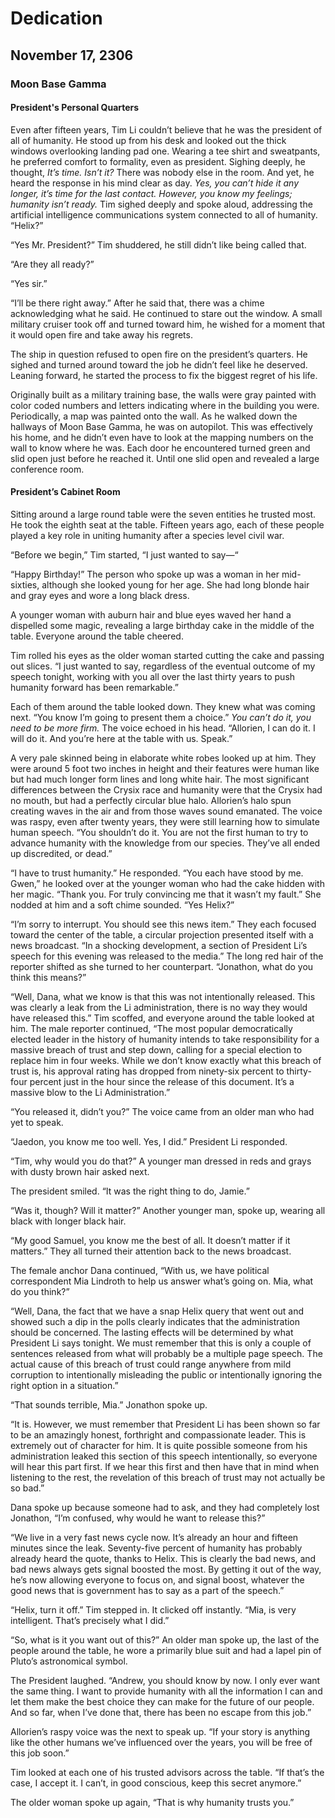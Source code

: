 # Dedication

## November 17, 2306

### Moon Base Gamma

#### President's Personal Quarters

Even after fifteen years, Tim Li couldn’t believe that he was the president of all of humanity. He stood up from his desk and looked out the thick windows overlooking landing pad one. Wearing a tee shirt and sweatpants, he preferred comfort to formality, even as president. Sighing deeply, he thought, *It’s time. Isn’t it?* There was nobody else in the room. And yet, he heard the response in his mind clear as day. *Yes, you can’t hide it any longer, it’s time for the last contact. However, you know my feelings; humanity isn’t ready.* Tim sighed deeply and spoke aloud, addressing the artificial intelligence communications system connected to all of humanity. “Helix?”

“Yes Mr. President?” Tim shuddered, he still didn’t like being called that.

“Are they all ready?”

“Yes sir.”

“I’ll be there right away.” After he said that, there was a chime acknowledging what he said. He continued to stare out the window. A small military cruiser took off and turned toward him, he wished for a moment that it would open fire and take away his regrets.

The ship in question refused to open fire on the president’s quarters. He sighed and turned around toward the job he didn’t feel like he deserved. Leaning forward, he started the process to fix the biggest regret of his life.

Originally built as a military training base, the walls were gray painted with color coded numbers and letters indicating where in the building you were. Periodically, a map was painted onto the wall. As he walked down the hallways of Moon Base Gamma, he was on autopilot. This was effectively his home, and he didn’t even have to look at the mapping numbers on the wall to know where he was. Each door he encountered turned green and slid open just before he reached it. Until one slid open and revealed a large conference room.

#### President’s Cabinet Room

Sitting around a large round table were the seven entities he trusted most. He took the eighth seat at the table. Fifteen years ago, each of these people played a key role in uniting humanity after a species level civil war.

“Before we begin,” Tim started, “I just wanted to say—“

“Happy Birthday!” The person who spoke up was a woman in her mid-sixties, although she looked young for her age. She had long blonde hair and gray eyes and wore a long black dress.

A younger woman with auburn hair and blue eyes waved her hand a dispelled some magic, revealing a large birthday cake in the middle of the table. Everyone around the table cheered.

Tim rolled his eyes as the older woman started cutting the cake and passing out slices. “I just wanted to say, regardless of the eventual outcome of my speech tonight, working with you all over the last thirty years to push humanity forward has been remarkable.”

Each of them around the table looked down. They knew what was coming next. “You know I’m going to present them a choice.” *You can’t do it, you need to be more firm.* The voice echoed in his head. “Allorien, I can do it. I will do it. And you’re here at the table with us. Speak.”

A very pale skinned being in elaborate white robes looked up at him. They were around 5 foot two inches in height and their features were human like but had much longer form lines and long white hair. The most significant differences between the Crysix race and humanity were that the Crysix had no mouth, but had a perfectly circular blue halo. Allorien’s halo spun creating waves in the air and from those waves sound emanated. The voice was raspy, even after twenty years, they were still learning how to simulate human speech. “You shouldn’t do it. You are not the first human to try to advance humanity with the knowledge from our species. They’ve all ended up discredited, or dead.”

“I have to trust humanity.” He responded. “You each have stood by me. Gwen,” he looked over at the younger woman who had the cake hidden with her magic. “Thank you. For truly convincing me that it wasn’t my fault.” She nodded at him and a soft chime sounded. “Yes Helix?”

“I’m sorry to interrupt. You should see this news item.” They each focused toward the center of the table, a circular projection presented itself with a news broadcast. “In a shocking development, a section of President Li’s speech for this evening was released to the media.” The long red hair of the reporter shifted as she turned to her counterpart. “Jonathon, what do you think this means?”

“Well, Dana, what we know is that this was not intentionally released. This was clearly a leak from the Li administration, there is no way they would have released this.” Tim scoffed, and everyone around the table looked at him. The male reporter continued, “The most popular democratically elected leader in the history of humanity intends to take responsibility for a massive breach of trust and step down, calling for a special election to replace him in four weeks. While we don’t know exactly what this breach of trust is, his approval rating has dropped from ninety-six percent to thirty-four percent just in the hour since the release of this document. It’s a massive blow to the Li Administration.”

“You released it, didn’t you?” The voice came from an older man who had yet to speak.

“Jaedon, you know me too well. Yes, I did.” President Li responded.

“Tim, why would you do that?” A younger man dressed in reds and grays with dusty brown hair asked next.

The president smiled. “It was the right thing to do, Jamie.”

“Was it, though? Will it matter?” Another younger man, spoke up, wearing all black with longer black hair.

“My good Samuel, you know me the best of all. It doesn’t matter if it matters.” They all turned their attention back to the news broadcast.

The female anchor Dana continued, “With us, we have political correspondent Mia Lindroth to help us answer what’s going on. Mia, what do you think?”

“Well, Dana, the fact that we have a snap Helix query that went out and showed such a dip in the polls clearly indicates that the administration should be concerned. The lasting effects will be determined by what President Li says tonight. We must remember that this is only a couple of sentences released from what will probably be a multiple page speech. The actual cause of this breach of trust could range anywhere from mild corruption to intentionally misleading the public or intentionally ignoring the right option in a situation.”

“That sounds terrible, Mia.” Jonathon spoke up.

“It is. However, we must remember that President Li has been shown so far to be an amazingly honest, forthright and compassionate leader. This is extremely out of character for him. It is quite possible someone from his administration leaked this section of this speech intentionally, so everyone will hear this part first. If we hear this first and then have that in mind when listening to the rest, the revelation of this breach of trust may not actually be so bad.”

Dana spoke up because someone had to ask, and they had completely lost Jonathon, “I’m confused, why would he want to release this?”

“We live in a very fast news cycle now. It’s already an hour and fifteen minutes since the leak. Seventy-five percent of humanity has probably already heard the quote, thanks to Helix. This is clearly the bad news, and bad news always gets signal boosted the most. By getting it out of the way, he’s now allowing everyone to focus on, and signal boost, whatever the good news that is government has to say as a part of the speech.”

“Helix, turn it off.” Tim stepped in. It clicked off instantly. “Mia, is very intelligent. That’s precisely what I did.”

“So, what is it you want out of this?” An older man spoke up, the last of the people around the table, he wore a primarily blue suit and had a lapel pin of Pluto’s astronomical symbol.

The President laughed. “Andrew, you should know by now. I only ever want the same thing. I want to provide humanity with all the information I can and let them make the best choice they can make for the future of our people. And so far, when I’ve done that, there has been no escape from this job.”

Allorien’s raspy voice was the next to speak up. “If your story is anything like the other humans we’ve influenced over the years, you will be free of this job soon.”

Tim looked at each one of his trusted advisors across the table. “If that’s the case, I accept it. I can’t, in good conscious, keep this secret anymore.”

The older woman spoke up again, “That is why humanity trusts you.”